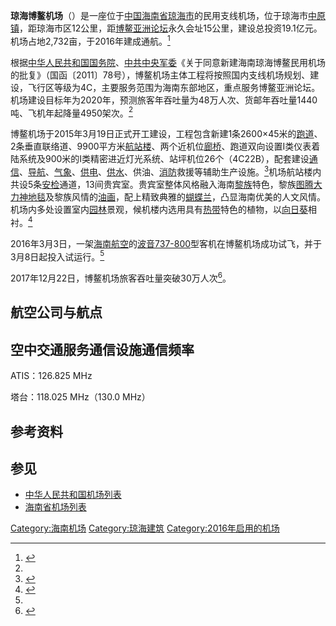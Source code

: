 {{Infobox airport
| name         = 瓊海博鰲機場
| image        = 琼海博鳌机场 大门.jpg
| IATA         = BAR
| ICAO         = ZJQH
| type         = 民用
| owner        = 
| operator     = 海南博鳌机场有限公司<br>（[[海航基础设施投资集团|海航基础设施投资集团]]）
| city-served  = 
| location     = [[琼海市|琼海市]][[中原镇_(琼海市)|中原鎮]]
| opened = 2016年
| coordinates  = {{coord|19|8|26|N|110|27|32|E|region:CN|display=inline,title}}
| map  = {{Location map|China Hainan|width=270|float=center |
 caption=|mark=Airplane_silhouette.svg|marksize=10 |
 label='''BAR/ZJQH'''|position=right |
 lat_deg=19|lat_min=8|lat_sec=26|lat_dir=N |
 lon_deg=110|lon_min=27|lon_sec=32|lon_dir=E |
 }}<small>机场在海南岛的位置</small> |
| website      = 
| elevation-m  = 
| metric-rwy   = y
| r1-number    = 15/33
| r1-length-m  = 2,600
| r1-surface   = 混凝土
| footnotes    = 
}}
{{Infobox border port
|name=博鳌空运口岸
|photo=
|country={{PRC}}
|location=[[海南省|海南省]][[琼海市|琼海市]][[中原镇_(琼海市)|中原鎮]]
|type=
|border_guard=
|customs=
|opened=2020年12月18日
}}
'''琼海博鳌机场'''（{{airport codes|BAR|ZJQH}}）是一座位于[[中国|中国]][[海南省|海南省]][[琼海市|琼海市]]的民用支线机场，位于琼海市[[中原镇_(琼海市)|中原镇]]，距琼海市区12公里，距[[博鳌亚洲论坛|博鳌亚洲论坛]]永久会址15公里，建设总投资19.1亿元。机场占地2,732亩，于2016年建成通航。<ref name="zxw">{{cite web|url=http://www.chinanews.com/gn/2015/04-20/7219231.shtml|title=海南博鳌机场计划2016年底通航 可起降大中型飞机|author=梁振君 郭嘉轩|date=2015-04-20|publisher=海南日报|access-date=2016-04-03|archive-date=2020-12-05|archive-url=https://web.archive.org/web/20201205222612/http://www.chinanews.com/gn/2015/04-20/7219231.shtml|dead-url=no}}</ref>

根据[[中华人民共和国国务院|中华人民共和国国务院]]、[[中共中央军委|中共中央军委]]《关于同意新建海南琼海博鳌民用机场的批复》（国函〔2011〕78号），博鳌机场主体工程将按照国内支线机场规划、建设，飞行区等级为4C，主要服务范围为海南东部地区，重点服务博鳌亚洲论坛。机场建设目标年为2020年，预测旅客年吞吐量为48万人次、货邮年吞吐量1440吨、飞机年起降量4950架次。<ref name="rmw"/>

博鳌机场于2015年3月19日正式开工建设，工程包含新建1条2600×45米的[[跑道|跑道]]、2条垂直联络道、9900平方米[[航站楼|航站楼]]、两个近机位[[廊桥|廊桥]]、跑道双向设置I类仪表着陆系统及900米的I类精密进近灯光系统、站坪机位26个（4C22B），配套建设[[通信|通信]]、[[导航|导航]]、[[气象|气象]]、[[供电|供电]]、[[供水|供水]]、供油、[[消防|消防]]救援等辅助生产设施。<ref name="rmw">{{cite web|url=http://hi.people.com.cn/n/2015/0319/c231190-24204916.html|title=博鳌机场开工 总投资19.1亿2016年底建成通航|author=冯星 符武平 史博伟|date=2015-03-19|publisher=人民网|access-date=2016-04-03|archive-date=2020-12-05|archive-url=https://web.archive.org/web/20201205222617/http://hi.people.com.cn/n/2015/0319/c231190-24204916.html|dead-url=no}}</ref>机场航站楼内共设5条[[安检|安检]]通道，13间贵宾室。贵宾室整体风格融入海南[[黎族|黎族]]特色，黎族[[图腾|图腾]][[大力神|大力神]][[地毯|地毯]]及黎族风情的[[油画|油画]]，配上精致典雅的[[蝴蝶兰|蝴蝶兰]]，凸显海南优美的人文风情。机场内多处设置室内[[园林|园林]]景观，候机楼内选用具有[[热带|热带]]特色的植物，以[[向日葵|向日葵]]相衬。<ref name="shifei">{{cite web|url=http://politics.people.com.cn/n1/2016/0304/c1001-28169845.html|title=海南博鳌机场试飞成功|author=张茜翼|date=2016-03-04|publisher=人民网|access-date=2016-04-03|archive-date=2020-12-05|archive-url=https://web.archive.org/web/20201205222628/http://politics.people.com.cn/n1/2016/0304/c1001-28169845.html|dead-url=no}}</ref>

2016年3月3日，一架[[海南航空|海南航空]]的[[波音737-800|波音737-800]]型客机在博鳌机场成功试飞，并于3月8日起投入试运行。<ref name="shifei" />

2017年12月22日，博鳌机场旅客吞吐量突破30万人次<ref>{{cite web|url=http://www.qhbaairport.com/news/20180109/15154919416721.html|title=博鳌机场首年运营旅客吞吐量突破30万人次|author=|date=2017-12-22|publisher=博鳌机场网站|access-date=2018-01-13|archive-date=2020-09-29|archive-url=https://web.archive.org/web/20200929084148/http://www.qhbaairport.com/news/20180109/15154919416721.html|dead-url=no}}</ref>。

==航空公司与航点==
{{Airport-dest-list
|[[中国东方航空|中国东方航空]]| [[合肥新橋國際機場|合肥]]、[[南京祿口國際機場|南京]]、[[上海浦东国际机场|上海浦东]]、[[太原武宿国际机场|太原]]
|[[中国国际航空|中国国际航空]]| [[成都天府國際機場|成都天府]]、[[銀川河東機場|銀川]]
|[[乌鲁木齐航空|乌鲁木齐航空]]| [[兰州中川国际机场|兰州]]、[[郑州新郑国际机场|郑州]]
|[[河北航空|河北航空]]| [[遵义新舟机场|遵义]]、[[石家庄正定国际机场|石家庄]]、[[廈門機場|廈門]]
|[[长龙航空|长龙航空]]| [[泉州晋江国际机场|泉州]]、[[揭阳潮汕机场|揭阳]]
|[[多彩贵州航空|多彩贵州航空]]| [[贵阳龙洞堡国际机场|贵阳]]、[[瀘州雲龍機場|瀘州]]
|[[春秋航空|春秋航空]]| [[深圳寶安國際機場|深圳]]、[[揭阳潮汕机场|揭阳]]
|[[九元航空|九元航空]]| [[廣州白雲國際機場|廣州]]
|[[上海航空|上海航空]]| [[溫州永強國際機場|溫州]]
|[[海南航空|海南航空]]| [[南昌昌北國際機場|南昌]]、[[北京首都国际机场|北京首都]]
|[[青島航空|青島航空]]| [[郑州新郑国际机场|郑州]]
|[[四川航空|四川航空]]| [[成都雙流國際機場|成都雙流]]、[[成都天府國際機場|成都天府]]
}}

==空中交通服务通信设施通信频率==
ATIS：126.825 MHz

塔台：118.025 MHz（130.0 MHz）

==参考资料==
{{reflist}}

==参见==
*[[中华人民共和国机场列表|中华人民共和国机场列表]]
*[[海南省机场列表|海南省机场列表]]

{{海南机场}}
{{中华人民共和国机场}}

[[Category:海南机场|Category:海南机场]]
[[Category:琼海建筑|Category:琼海建筑]]
[[Category:2016年启用的机场|Category:2016年启用的机场]]